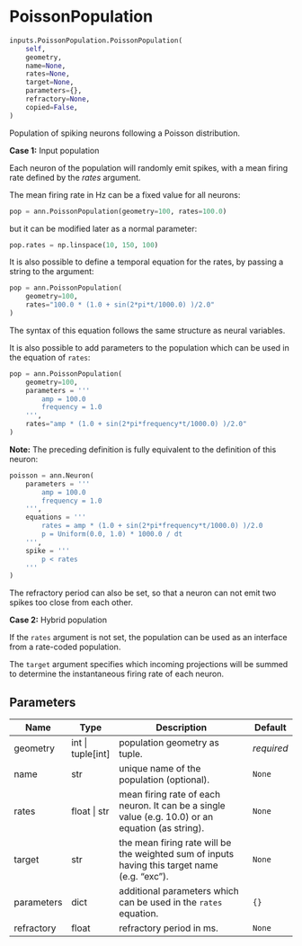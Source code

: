 # PoissonPopulation { #ANNarchy.inputs.PoissonPopulation.PoissonPopulation }

```python
inputs.PoissonPopulation.PoissonPopulation(
    self,
    geometry,
    name=None,
    rates=None,
    target=None,
    parameters={},
    refractory=None,
    copied=False,
)
```

Population of spiking neurons following a Poisson distribution.

**Case 1:** Input population

Each neuron of the population will randomly emit spikes, with a mean firing rate defined by the *rates* argument.

The mean firing rate in Hz can be a fixed value for all neurons:

```python
pop = ann.PoissonPopulation(geometry=100, rates=100.0)
```

but it can be modified later as a normal parameter:

```python
pop.rates = np.linspace(10, 150, 100)
```

It is also possible to define a temporal equation for the rates, by passing a string to the argument:

```python
pop = ann.PoissonPopulation(
    geometry=100, 
    rates="100.0 * (1.0 + sin(2*pi*t/1000.0) )/2.0"
)
```

The syntax of this equation follows the same structure as neural variables.

It is also possible to add parameters to the population which can be used in the equation of `rates`:

```python
pop = ann.PoissonPopulation(
    geometry=100,
    parameters = '''
        amp = 100.0
        frequency = 1.0
    ''',
    rates="amp * (1.0 + sin(2*pi*frequency*t/1000.0) )/2.0"
)
```

**Note:** The preceding definition is fully equivalent to the definition of this neuron:

```python
poisson = ann.Neuron(
    parameters = '''
        amp = 100.0
        frequency = 1.0
    ''',
    equations = '''
        rates = amp * (1.0 + sin(2*pi*frequency*t/1000.0) )/2.0
        p = Uniform(0.0, 1.0) * 1000.0 / dt
    ''',
    spike = '''
        p < rates
    '''
)
```

The refractory period can also be set, so that a neuron can not emit two spikes too close from each other.

**Case 2:** Hybrid population

If the ``rates`` argument is not set, the population can be used as an interface from a rate-coded population.

The ``target`` argument specifies which incoming projections will be summed to determine the instantaneous firing rate of each neuron.

## Parameters {.doc-section .doc-section-parameters}

| Name       | Type                | Description                                                                                       | Default    |
|------------|---------------------|---------------------------------------------------------------------------------------------------|------------|
| geometry   | int \| tuple\[int\] | population geometry as tuple.                                                                     | _required_ |
| name       | str                 | unique name of the population (optional).                                                         | `None`     |
| rates      | float \| str        | mean firing rate of each neuron. It can be a single value (e.g. 10.0) or an equation (as string). | `None`     |
| target     | str                 | the mean firing rate will be the weighted sum of inputs having this target name (e.g. "exc").     | `None`     |
| parameters | dict                | additional parameters which can be used in the `rates` equation.                                  | `{}`       |
| refractory | float               | refractory period in ms.                                                                          | `None`     |